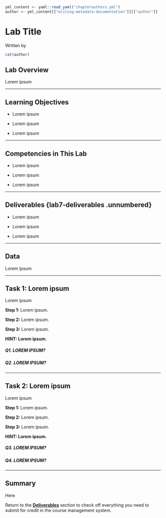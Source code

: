 ```r
yml_content <- yaml::read_yaml("chapterauthors.yml")
author <- yml_content[["writing-metadata-documentation"]][["author"]]
```
# Lab Title {#writing-metadata-documentation}

Written by
```r
cat(author)
```

## Lab Overview {.unnumbered}

Lorem ipsum

------------------------------------------------------------------------

## Learning Objectives {.unnumbered}

-   Lorem ipsum

-   Lorem ipsum 

-   Lorem ipsum 

------------------------------------------------------------------------

## Competencies in This Lab {.unnumbered}

-   Lorem ipsum

-   Lorem ipsum

-   Lorem ipsum

------------------------------------------------------------------------

## Deliverables {lab7-deliverables .unnumbered}

-   Lorem ipsum

-   Lorem ipsum

-   Lorem ipsum

------------------------------------------------------------------------

## Data {.unnumbered}

Lorem ipsum

------------------------------------------------------------------------

## Task 1: Lorem ipsum {.unnumbered}

Lorem ipsum

**Step 1:** Lorem ipsum.

**Step 2:** Lorem ipsum.

**Step 3:** Lorem ipsum.

__HINT: Lorem ipsum.__

##### Q1. LOREM IPSUM? {.unnumbered}

##### Q2. LOREM IPSUM? {.unnumbered}

------------------------------------------------------------------------

## Task 2: Lorem ipsum {.unnumbered}

Lorem ipsum

**Step 1:** Lorem ipsum.

**Step 2:** Lorem ipsum.

**Step 3:** Lorem ipsum.

__HINT: Lorem ipsum.__

##### Q3. LOREM IPSUM? {.unnumbered}

##### Q4. LOREM IPSUM? {.unnumbered}

------------------------------------------------------------------------

## Summary {.unnumbered}

Here

Return to the **[Deliverables](#lab7-deliverables)** section to check off everything you need to submit for credit in the course management system.
